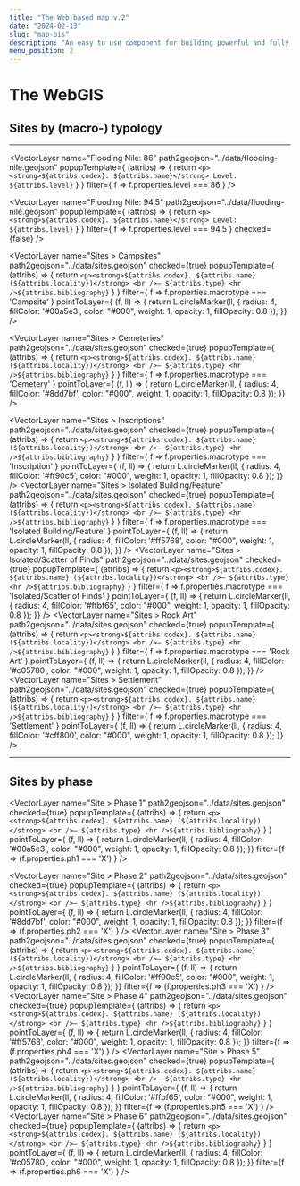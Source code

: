```yaml
---
title: "The Web-based map v.2"
date: "2024-02-13"
slug: "map-bis"
description: "An easy to use component for building powerful and fully customizable maps"
menu_position: 2
---
```



# The WebGIS


## Sites by (macro-) typology

---




<MapComp
  height="600px"
  center= "24.173,32.911,9"
  baseLayers="EsriSatellite, EsriTopo, OSM">

  <RasterLayer 
    name="Corona"
    url="https://swift.cloud.garr.it/swift/v1/corona_sudan/{z}/{x}/{y}.png"
    checked={true}
    asOverlay={true} />
  
  <VectorLayer 
    name="Flooding Nile: 86"
    path2geojson="../data/flooding-nile.geojson"
    popupTemplate={
      (attribs) => { return `<p><strong>${attribs.codex}. ${attribs.name}</strong>
      Level: ${attribs.level}` }
    }
    filter={ f => f.properties.level === 86 }
    />
  
  <VectorLayer 
    name="Flooding Nile: 94.5"
    path2geojson="../data/flooding-nile.geojson"
    popupTemplate={
      (attribs) => { return `<p><strong>${attribs.codex}. ${attribs.name}</strong>
      Level: ${attribs.level}` }
    }
    filter={ f => f.properties.level === 94.5 }
    checked={false}
    />
  
  <VectorLayer 
    name="Sites > Campsites"
    path2geojson="../data/sites.geojson"
    checked={true}
    popupTemplate={
      (attribs) => { return `<p><strong>${attribs.codex}. ${attribs.name} (${attribs.locality})</strong>
      <br />— ${attribs.type}
      <hr />${attribs.bibliography}` }
    }
    filter={ f => f.properties.macrotype === 'Campsite' }
    pointToLayer={
      (f, ll) => {
      return L.circleMarker(ll, {
          radius: 4,
          fillColor: '#00a5e3',
          color: "#000",
          weight: 1,
          opacity: 1,
          fillOpacity: 0.8
        });
      }}
  />

  <VectorLayer 
    name="Sites > Cemeteries"
    path2geojson="../data/sites.geojson"
    checked={true}
    popupTemplate={
      (attribs) => { return `<p><strong>${attribs.codex}. ${attribs.name} (${attribs.locality})</strong>
      <br />— ${attribs.type}
      <hr />${attribs.bibliography}` }
    }
    filter={ f => f.properties.macrotype === 'Cemetery' }
    pointToLayer={
      (f, ll) => {
      return L.circleMarker(ll, {
          radius: 4,
          fillColor: '#8dd7bf',
          color: "#000",
          weight: 1,
          opacity: 1,
          fillOpacity: 0.8
        });
      }}
  />
  
  <VectorLayer 
    name="Sites > Inscriptions"
    path2geojson="../data/sites.geojson"
    checked={true}
    popupTemplate={
      (attribs) => { return `<p><strong>${attribs.codex}. ${attribs.name} (${attribs.locality})</strong>
      <br />— ${attribs.type}
      <hr />${attribs.bibliography}` }
    }
    filter={ f => f.properties.macrotype === 'Inscription' }
    pointToLayer={
      (f, ll) => {
      return L.circleMarker(ll, {
          radius: 4,
          fillColor: '#ff90c5',
          color: "#000",
          weight: 1,
          opacity: 1,
          fillOpacity: 0.8
        });
      }}
  />
  <VectorLayer 
    name="Sites > Isolated Building/Feature"
    path2geojson="../data/sites.geojson"
    checked={true}
    popupTemplate={
      (attribs) => { return `<p><strong>${attribs.codex}. ${attribs.name} (${attribs.locality})</strong>
      <br />— ${attribs.type}
      <hr />${attribs.bibliography}` }
    }
    filter={ f => f.properties.macrotype === 'Isolated Building/Feature' }
    pointToLayer={
      (f, ll) => {
      return L.circleMarker(ll, {
          radius: 4,
          fillColor: '#ff5768',
          color: "#000",
          weight: 1,
          opacity: 1,
          fillOpacity: 0.8
        });
      }}
  />
  <VectorLayer 
    name="Sites > Isolated/Scatter of Finds"
    path2geojson="../data/sites.geojson"
    checked={true}
    popupTemplate={
      (attribs) => { return `<p><strong>${attribs.codex}. ${attribs.name} (${attribs.locality})</strong>
      <br />— ${attribs.type}
      <hr />${attribs.bibliography}` }
    }
    filter={ f => f.properties.macrotype === 'Isolated/Scatter of Finds' }
    pointToLayer={
      (f, ll) => {
      return L.circleMarker(ll, {
          radius: 4,
          fillColor: '#ffbf65',
          color: "#000",
          weight: 1,
          opacity: 1,
          fillOpacity: 0.8
        });
      }}
  />
  <VectorLayer 
    name="Sites > Rock Art"
    path2geojson="../data/sites.geojson"
    checked={true}
    popupTemplate={
      (attribs) => { return `<p><strong>${attribs.codex}. ${attribs.name} (${attribs.locality})</strong>
      <br />— ${attribs.type}
      <hr />${attribs.bibliography}` }
    }
    filter={ f => f.properties.macrotype === 'Rock Art' }
    pointToLayer={
      (f, ll) => {
      return L.circleMarker(ll, {
          radius: 4,
          fillColor: '#c05780',
          color: "#000",
          weight: 1,
          opacity: 1,
          fillOpacity: 0.8
        });
      }}
  />
  <VectorLayer 
    name="Sites > Settlement"
    path2geojson="../data/sites.geojson"
    checked={true}
    popupTemplate={
      (attribs) => { return `<p><strong>${attribs.codex}. ${attribs.name} (${attribs.locality})</strong>
      <br />— ${attribs.type}
      <hr />${attribs.bibliography}` }
    }
    filter={ f => f.properties.macrotype === 'Settlement' }
    pointToLayer={
      (f, ll) => {
      return L.circleMarker(ll, {
          radius: 4,
          fillColor: '#cff800',
          color: "#000",
          weight: 1,
          opacity: 1,
          fillOpacity: 0.8
        });
      }}
  />

  
</MapComp>

---

## Sites by phase

<MapComp
  height="600px"
  path2geojson="../data/toponimi.geojson"
  center= "24.173,32.911,9"
  baseLayers="EsriSatellite, EsriTopo, OSM">
  
  <VectorLayer 
    name="Site > Phase 1"
    path2geojson="../data/sites.geojson"
    checked={true}
    popupTemplate={
      (attribs) => { return `<p><strong>${attribs.codex}. ${attribs.name} (${attribs.locality})</strong>
      <br />— ${attribs.type}
      <hr />${attribs.bibliography}` }
    }
    pointToLayer={
      (f, ll) => {
        return L.circleMarker(ll, {
          radius: 4,
          fillColor: '#00a5e3',
          color: "#000",
          weight: 1,
          opacity: 1,
          fillOpacity: 0.8
        });
      }}
      filter={f => (f.properties.ph1 === 'X') }
  />

  <VectorLayer 
    name="Site > Phase 2"
    path2geojson="../data/sites.geojson"
    checked={true}
    popupTemplate={
      (attribs) => { return `<p><strong>${attribs.codex}. ${attribs.name} (${attribs.locality})</strong>
      <br />— ${attribs.type}
      <hr />${attribs.bibliography}` }
    }
    pointToLayer={
      (f, ll) => {
        return L.circleMarker(ll, {
          radius: 4,
          fillColor: '#8dd7bf',
          color: "#000",
          weight: 1,
          opacity: 1,
          fillOpacity: 0.8
        });
      }}
      filter={f => (f.properties.ph2 === 'X') }
  />
  <VectorLayer 
    name="Site > Phase 3"
    path2geojson="../data/sites.geojson"
    checked={true}
    popupTemplate={
      (attribs) => { return `<p><strong>${attribs.codex}. ${attribs.name} (${attribs.locality})</strong>
      <br />— ${attribs.type}
      <hr />${attribs.bibliography}` }
    }
    pointToLayer={
      (f, ll) => {
        return L.circleMarker(ll, {
          radius: 4,
          fillColor: '#ff90c5',
          color: "#000",
          weight: 1,
          opacity: 1,
          fillOpacity: 0.8
        });
      }}
      filter={f => (f.properties.ph3 === 'X') }
  />
  <VectorLayer 
    name="Site > Phase 4"
    path2geojson="../data/sites.geojson"
    checked={true}
    popupTemplate={
      (attribs) => { return `<p><strong>${attribs.codex}. ${attribs.name} (${attribs.locality})</strong>
      <br />— ${attribs.type}
      <hr />${attribs.bibliography}` }
    }
    pointToLayer={
      (f, ll) => {
        return L.circleMarker(ll, {
          radius: 4,
          fillColor: '#ff5768',
          color: "#000",
          weight: 1,
          opacity: 1,
          fillOpacity: 0.8
        });
      }}
      filter={f => (f.properties.ph4 === 'X') }
  />
  <VectorLayer 
    name="Site > Phase 5"
    path2geojson="../data/sites.geojson"
    checked={true}
    popupTemplate={
      (attribs) => { return `<p><strong>${attribs.codex}. ${attribs.name} (${attribs.locality})</strong>
      <br />— ${attribs.type}
      <hr />${attribs.bibliography}` }
    }
    pointToLayer={
      (f, ll) => {
        return L.circleMarker(ll, {
          radius: 4,
          fillColor: '#ffbf65',
          color: "#000",
          weight: 1,
          opacity: 1,
          fillOpacity: 0.8
        });
      }}
      filter={f => (f.properties.ph5 === 'X') }
  />
  <VectorLayer 
    name="Site > Phase 6"
    path2geojson="../data/sites.geojson"
    checked={true}
    popupTemplate={
      (attribs) => { return `<p><strong>${attribs.codex}. ${attribs.name} (${attribs.locality})</strong>
      <br />— ${attribs.type}
      <hr />${attribs.bibliography}` }
    }
    pointToLayer={
      (f, ll) => {
        return L.circleMarker(ll, {
          radius: 4,
          fillColor: '#c05780',
          color: "#000",
          weight: 1,
          opacity: 1,
          fillOpacity: 0.8
        });
      }}
      filter={f => (f.properties.ph6 === 'X') }
  />

</MapComp>
  